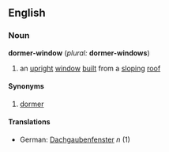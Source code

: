==English==
===Noun===
'''dormer-window''' (''plural:'' '''dormer-windows''')
# an [[upright]] [[window]] [[built]] from a [[sloping]] [[roof]]
====Synonyms====
#[[dormer]]
====Translations====
*German: [[Dachgaubenfenster]] ''n'' (1)